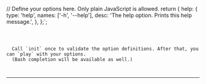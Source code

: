 

// Define your options here. Only plain JavaScript is allowed.
return {
help: {
type: 'help',
names: ['-h', '--help'],
desc: 'The help option. Prints this help message.',
},
};`;

<Code callbacks={callbacks} initialDoc={initialDoc} />

<Callout type="default">
  Call `init` once to validate the option definitions. After that, you can `play` with your options.
  (Bash completion will be available as well.)
</Callout>

---

<Play callbacks={callbacks} />
